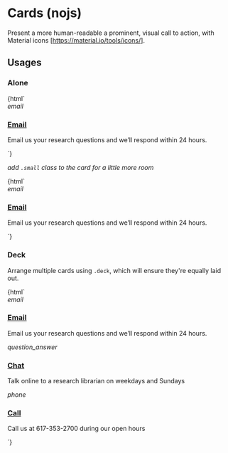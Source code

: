 
<Meta title="No Javascript|cards" />

# Cards (nojs)
  
Present a more human-readable a prominent, visual call to action, with Material icons [https://material.io/tools/icons/].

## Usages 

### Alone

<Preview>
  <Story name="alone-default">
    {html`
      <div class="card">
        <i class="material-icons" onclick="window.open('/form.php?quid=511','_self')">email</i>
        <div class="inline">
          <h3><a href="/form.php?quid=511">Email</a></h3>
          <p>Email us your research questions and we&rsquo;ll respond within 24 hours.</p>
        </div>
      </div>
    `}
  </Story>
</Preview>

_add `.small` class to the card for a little more room_

<Preview>
  <Story name="alone-small">
    {html`
      <div class="card small">
        <i class="material-icons" onclick="window.open('/form.php?quid=511','_self')">email</i>
        <div class="inline">
          <h3><a href="/form.php?quid=511">Email</a></h3>
          <p>Email us your research questions and we&rsquo;ll respond within 24 hours.</p>
        </div>
      </div>
    `}
  </Story>
</Preview>

### Deck 

Arrange multiple cards using `.deck`, which will ensure they're equally laid out.

<Preview>
  <Story name="deck-small">
    {html`
      <div class="deck">
        <div class="card small">
          <i class="material-icons" onclick="window.open('/form.php?quid=511','_self')">email</i>
          <div class="inline">
            <h3><a href="/form.php?quid=511">Email</a></h3>
            <p>Email us your research questions and we&rsquo;ll respond within 24 hours.</p>
          </div>
        </div>
        <div class="card small">
          <i class="material-icons" onclick="document.querySelector('button.s-lch-widget-float-btn').click();">question_answer</i>  
          <div class="inline">
            <h3><a onclick="document.querySelector('button.s-lch-widget-float-btn').click();" href="javascript:void(0)">Chat</a></h3>
            <p>Talk online to a research librarian on weekdays and Sundays</p>
          </div>
        </div>
        <div class="card small">
          <i class="material-icons" onclick="window.open('tel:6173532700','_self')">phone</i>
          <div class="inline">
            <h3><a href="tel:6173532700">Call</a></h3>
            <p>Call us at 617-353-2700 during our open hours</p>
          </div>
        </div>
      </div>
    `}
  </Story>
</Preview>
